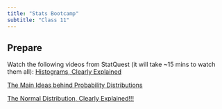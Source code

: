 ```yaml
---
title: "Stats Bootcamp"
subtitle: "Class 11"
---
```



## Prepare

Watch the following videos from StatQuest (it will take ~15 mins to watch them all):
[Histograms, Clearly Explained](https://www.youtube.com/watch?v=qBigTkBLU6g)

[The Main Ideas behind Probability Distributions](https://www.youtube.com/watch?v=oI3hZJqXJuc)

[The Normal Distribution, Clearly Explained!!!](https://www.youtube.com/watch?v=rzFX5NWojp0)
